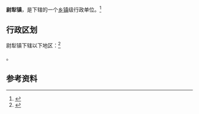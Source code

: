 {{中国乡级行政区|65/28/23/100/000}}

'''尉犁镇'''，是{{PRC admin/fullname|65/28/23/100/000|3}}下辖的一个[[乡镇|乡镇]]级行政单位。<ref>{{PRC admin/ref sgc|{{PRC admin/parent|65/28/23/100/000}}}}</ref>

== 行政区划 ==

尉犁镇下辖以下地区：<ref>{{PRC admin/ref sgc|65/28/23/100/000}}</ref>

{{PRC admin/children|65/28/23/100/000}}。

== 参考资料 ==

{{reflist}}

{{行政区划小作品}}
{{PRC admin/navcat|65/28/23/100/000}}